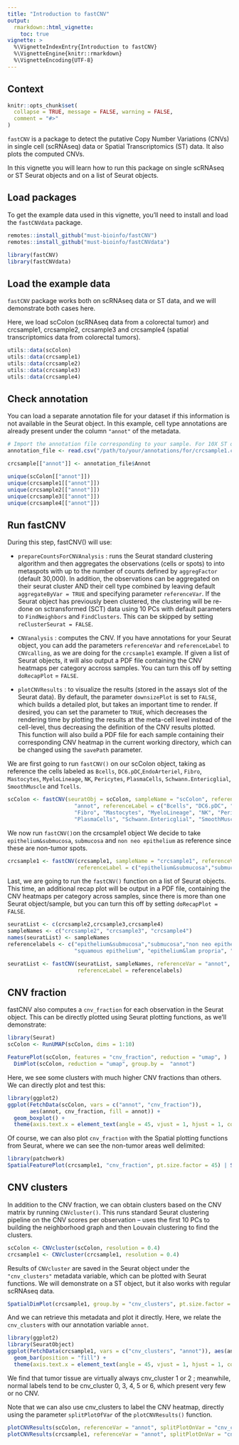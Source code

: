 ```yaml
---
title: "Introduction to fastCNV" 
output: 
  rmarkdown::html_vignette:
    toc: true
vignette: >
  %\VignetteIndexEntry{Introduction to fastCNV}
  %\VignetteEngine{knitr::rmarkdown}
  %\VignetteEncoding{UTF-8}
---
```


## Context

```r
knitr::opts_chunk$set(
  collapse = TRUE, message = FALSE, warning = FALSE,
  comment = "#>"
)
```

`fastCNV` is a package to detect the putative Copy Number Variations (CNVs) in single cell (scRNAseq) data or Spatial Transcriptomics (ST) data. It also plots the computed CNVs.

In this vignette you will learn how to run this package on single scRNAseq or ST Seurat objects and on a list of Seurat objects. 

## Load packages

To get the example data used in this vignette, you'll need to install and load the `fastCNVdata` package. 
```r
remotes::install_github("must-bioinfo/fastCNV")
remotes::install_github("must-bioinfo/fastCNVdata")
```


```r
library(fastCNV)
library(fastCNVdata)
```

## Load the example data

`fastCNV` package works both on scRNAseq data or ST data, and we will demonstrate both cases here. 

Here, we load scColon (scRNAseq data from a colorectal tumor) and crcsample1, crcsample2, crcsample3 and crcsample4 (spatial transcriptomics data from colorectal tumors).

``` r
utils::data(scColon)
utils::data(crcsample1)
utils::data(crcsample2)
utils::data(crcsample3)
utils::data(crcsample4)
```

## Check annotation

You can load a separate annotation file for your dataset if this information is not available in the Seurat object. In this example, cell type annotations are already present under the column `"annot"` of the metadata.

```r
# Import the annotation file corresponding to your sample. For 10X ST data you can annotate your spots with LoupeBrowser
annotation_file <- read.csv("/path/to/your/annotations/for/crcsample1.csv")

crcsample[["annot"]] <- annotation_file$Annot
```

```r
unique(scColon[["annot"]])
unique(crcsample1[["annot"]])
unique(crcsample2[["annot"]])
unique(crcsample3[["annot"]])
unique(crcsample4[["annot"]])
```


## Run fastCNV 

During this step, fastCNV() will use: 

- `prepareCountsForCNVAnalysis` : runs the Seurat standard clustering algorithm and then aggregates the observations (cells or spots) to into metaspots with up to the number of counts defined by `aggregFactor` (default 30,000). In addition, the observations can be aggregated on their seurat cluster AND their cell type combined by leaving default `aggregateByVar = TRUE` and specifying parameter `referenceVar`.  If the Seurat object has previously been clustered, the clustering will be re-done on sctransformed (SCT) data using 10 PCs with default parameters to `FindNeighbors` and `FindClusters`. This can be skipped by setting `reClusterSeurat = FALSE`.

- `CNVanalysis` : computes the CNV. If you have annotations for your Seurat object, you can add the parameters `referenceVar` and `referenceLabel` to `CNVcalling`, as we are doing for the `crcsample1` example. If given a list of Seurat objects, it will also output a PDF file containing the CNV heatmaps per category accross samples. You can turn this off by setting `doRecapPlot` = `FALSE`.

- `plotCNVResults` : to visualize the results (stored in the assays slot of the Seurat data). By default, the parameter `downsizePlot` is set to `FALSE`, which builds a detailed plot, but takes an important time to render. If desired, you can set the parameter to `TRUE`, which decreases the rendering time by plotting the results at the meta-cell level instead of the cell-level, thus decreasing the definition of the CNV results plotted.  
This function will also build a PDF file for each sample containing their corresponding CNV heatmap in the current working directory, which can be changed using the `savePath` parameter.

We are first going to run `fastCNV()` on our scColon object, taking as reference the cells labeled as `Bcells`, `DC6.pDC`,`EndoArteriel`, `Fibro`, `Mastocytes`, `MyeloLineage`, `NK`, `Pericytes`, `PlasmaCells`, `Schwann.Entericglial`, `SmoothMuscle` and `Tcells`.

```r
scColon <- fastCNV(seuratObj = scColon, sampleName = "scColon", referenceVar =
                     "annot", referenceLabel = c("Bcells", "DC6.pDC", "EndoArteriel",
                     "Fibro", "Mastocytes", "MyeloLineage", "NK", "Pericytes",
                     "PlasmaCells", "Schwann.Entericglial", "SmoothMuscle","Tcells"))

```

We now run `fastCNV()`on the crcsample1 object We decide to take `epithelium&submucosa`, `submucosa` and `non neo epithelium` as reference since these are non-tumor spots. 

```r
crcsample1 <- fastCNV(crcsample1, sampleName = "crcsample1", referenceVar = "annot",
                      referenceLabel = c("epithelium&submucosa","submucosa","non neo epithelium"))
```

Last, we are going to run the `fastCNV()` function on a list of Seurat objects. This time, an additional recap plot will be output in a PDF file, containing the CNV heatmaps per category across samples, since there is more than one Seurat object/sample, but you can turn this off by setting `doRecapPlot = FALSE`. 

```r
seuratList <- c(crcsample2,crcsample3,crcsample4)
sampleNames <- c("crcsample2", "crcsample3", "crcsample4")
names(seuratList) <- sampleNames
referencelabels <- c("epithelium&submucosa","submucosa","non neo epithelium",
                     "squamous epithelium", "epithelium&lam propria", "lamina propria")

seuratList <- fastCNV(seuratList, sampleNames, referenceVar = "annot", 
                      referenceLabel = referencelabels)

```


## CNV fraction

fastCNV also computes a `cnv_fraction` for each observation in the Seurat object. This can be directly plotted using Seurat plotting functions, as we'll demonstrate:

```r
library(Seurat)
scColon <- RunUMAP(scColon, dims = 1:10)
```

```r
FeaturePlot(scColon, features = "cnv_fraction", reduction = "umap", ) |
  DimPlot(scColon, reduction = "umap", group.by =  "annot")
```

Here, we see some clusters with much higher CNV fractions than others. We can directly plot and test this:

```r
library(ggplot2)
ggplot(FetchData(scColon, vars = c("annot", "cnv_fraction")), 
       aes(annot, cnv_fraction, fill = annot)) +
  geom_boxplot() +
  theme(axis.text.x = element_text(angle = 45, vjust = 1, hjust = 1, color = "black"))
```

Of course, we can also plot `cnv_fraction` with the Spatial plotting functions from Seurat, where we can see the non-tumor areas well delimited: 

```r
library(patchwork)
SpatialFeaturePlot(crcsample1, "cnv_fraction", pt.size.factor = 45) | SpatialPlot(crcsample1, group.by = "annot", pt.size.factor = 45)
```

## CNV clusters

In addition to the CNV fraction, we can obtain clusters based on the CNV matrix by running `CNVcluster()`. This runs standard Seurat clustering pipeline on the CNV scores per observation -- uses the first 10 PCs to building the neighborhood graph and then Louvain clustering to find the clusters.

```r
scColon <- CNVcluster(scColon, resolution = 0.4)
crcsample1 <- CNVcluster(crcsample1, resolution = 0.4)
```

Results of `CNVcluster` are saved in the Seurat object under the `"cnv_clusters"` metadata variable, which can be plotted with Seurat functions. We will demonstrate on a ST object, but it also works with regular scRNAseq data.

```r
SpatialDimPlot(crcsample1, group.by = "cnv_clusters", pt.size.factor = 45)
```

And we can retrieve this metadata and plot it directly. Here, we relate the `cnv_clusters` with our annotation variable `annot`.

```r
library(ggplot2)
library(SeuratObject)
ggplot(FetchData(crcsample1, vars = c("cnv_clusters", "annot")), aes(annot, fill = cnv_clusters)) +
  geom_bar(position = "fill") +
  theme(axis.text.x = element_text(angle = 45, vjust = 1, hjust = 1, color = "black"))
```

We find that tumor tissue are virtually always cnv_cluster 1 or 2 ; meanwhile, normal labels tend to be cnv_cluster 0, 3, 4, 5 or 6, which present very few or no CNV.


Note that we can also use cnv_clusters to label the CNV heatmap, directly using the parameter `splitPlotOfVar` of the `plotCNVResults()` function.

```r
plotCNVResults(scColon, referenceVar = "annot", splitPlotOnVar = "cnv_clusters")
plotCNVResults(crcsample1, referenceVar = "annot", splitPlotOnVar = "cnv_clusters")
```
